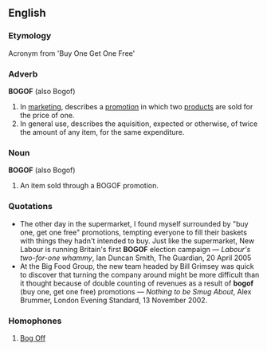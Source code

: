 ==English==
===Etymology===
Acronym from 'Buy One Get One Free'
===Adverb===
'''BOGOF''' (also Bogof)
# In [[marketing]], describes a [[promotion]] in which two [[products]] are sold for the price of one.
# In general use, describes the aquisition, expected or otherwise, of twice the amount of any item, for the same expenditure.
===Noun===
'''BOGOF''' (also Bogof)
# An item sold through a BOGOF promotion.
===Quotations===
*The other day in the supermarket, I found myself surrounded by "buy one, get one free" promotions, tempting everyone to fill their baskets with things they hadn't intended to buy. Just like the supermarket, New Labour is running Britain's first '''BOGOF''' election campaign &mdash; ''Labour's two-for-one whammy'', Ian Duncan Smith, The Guardian, 20 April 2005
*At the Big Food Group, the new team headed by Bill Grimsey was quick to discover that turning the company around might be more difficult than it thought because of double counting of revenues as a result of '''bogof''' (buy one, get one free) promotions &mdash; ''Nothing to be Smug About'', Alex Brummer, London Evening Standard, 13 November 2002.
===Homophones===
# [[Bog Off]]